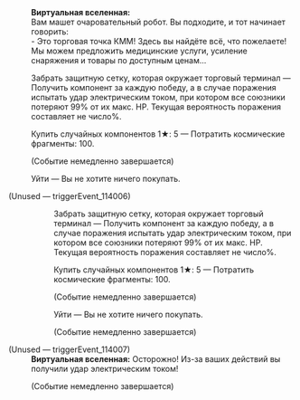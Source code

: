 {{Диалог Начало}}
:'''Виртуальная вселенная:''' <br />Вам машет очаровательный робот. Вы подходите, и тот начинает говорить:<br />- Это торговая точка КММ! Здесь вы найдёте всё, что пожелаете! Мы можем предложить медицинские услуги, усиление снаряжения и товары по доступным ценам...
:{{Диалог|Звезда}} Забрать защитную сетку, которая окружает торговый терминал &mdash; Получить компонент за каждую победу, а в случае поражения испытать удар электрическим током, при котором все союзники потеряют 99% от их макс. НР. Текущая вероятность поражения составляет не&nbsp;число%.
:{{Диалог|Звезда}} Купить случайных компонентов 1★: 5 &mdash; Потратить космические фрагменты: 100.
:;(Событие немедленно завершается)
:{{Диалог|Звезда}} Уйти &mdash; Вы не хотите ничего покупать.

;(Unused &mdash; triggerEvent_114006)
::{{Диалог|Звезда}} Забрать защитную сетку, которая окружает торговый терминал &mdash; Получить компонент за каждую победу, а в случае поражения испытать удар электрическим током, при котором все союзники потеряют 99% от их макс. НР. Текущая вероятность поражения составляет не&nbsp;число%.
::{{Диалог|Звезда}} Купить случайных компонентов 1★: 5 &mdash; Потратить космические фрагменты: 100.
::;(Событие немедленно завершается)
::{{Диалог|Звезда}} Уйти &mdash; Вы не хотите ничего покупать.
::;(Событие немедленно завершается)

;(Unused &mdash; triggerEvent_114007)
:'''Виртуальная вселенная:''' Осторожно! Из-за ваших действий вы получили удар электрическим током!
:;(Событие немедленно завершается)
{{Диалог Конец}}